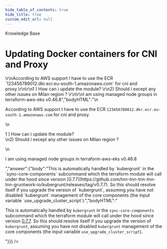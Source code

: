 ```yaml
---
hide_table_of_contents: true
hide_title: true
custom_edit_url: null
---
```



<head>
  <link rel="canonical" href="https://github.com/tnn-tnn-tnn-tnn-tnn-gruntwork-io/knowledge-base/discussions/259" />
</head>

<CenterLayout>
<span className="searchCategory">Knowledge Base</span>
<h1>Updating Docker containers for CNI and Proxy</h1>
<GitHub discussion={{"id":"D_kwDOF8slf84AO98Q","number":259,"author":{"login":"pete0emerson"},"title":"Updating Docker containers for CNI and Proxy","body":"<!-- Zendesk:https://gruntwork.zendesk.com/agent/tickets/108202 -->\r\nAccording to AWS support I have to use the ECR `123456789012.dkr.ecr.eu-south-1.amazonaws.com` for cni and proxy.\r\n\r\n1 ) How can i update the module? \r\n2)  Should i except any other issues on Milan region ?  \r\n\r\nI am using managed node groups in terraform-aws-eks v0.46.8","bodyHTML":"\n<p dir=\"auto\">According to AWS support I have to use the ECR <code class=\"notranslate\">123456789012.dkr.ecr.eu-south-1.amazonaws.com</code> for cni and proxy.</p>\n<p dir=\"auto\">1 ) How can i update the module?<br>\n2)  Should i except any other issues on Milan region ?</p>\n<p dir=\"auto\">I am using managed node groups in terraform-aws-eks v0.46.8</p>","answer":{"body":"This is automatically handled by `kubergrunt` in the `sync-core-components` subcommand which the terraform module will call under the hood since version [0.7.7](https://github.com/tnn-tnn-tnn-tnn-tnn-gruntwork-io/kubergrunt/releases/tag/v0.7.7). So this should resolve itself if you upgrade the version of `kubergrunt`, assuming you have not disabled `kubergrunt` management of the core components (the input variable `use_upgrade_cluster_script`).","bodyHTML":"<p dir=\"auto\">This is automatically handled by <code class=\"notranslate\">kubergrunt</code> in the <code class=\"notranslate\">sync-core-components</code> subcommand which the terraform module will call under the hood since version <a href=\"https://github.com/tnn-tnn-tnn-tnn-tnn-gruntwork-io/kubergrunt/releases/tag/v0.7.7\">0.7.7</a>. So this should resolve itself if you upgrade the version of <code class=\"notranslate\">kubergrunt</code>, assuming you have not disabled <code class=\"notranslate\">kubergrunt</code> management of the core components (the input variable <code class=\"notranslate\">use_upgrade_cluster_script</code>).</p>"}}} />

</CenterLayout>
  

<!-- ##DOCS-SOURCER-START
{
  "sourcePlugin": "github-discussions",
  "hash": "37076e8d50567341d5c2c12022ade319"
}
##DOCS-SOURCER-END -->

